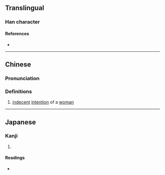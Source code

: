 {{character info/new}}
==Translingual==

===Han character===
{{Han char|rn=9|rad=人|as=09|sn=11|four=20261|canj=OYTA|ids=⿰亻音}}

====References====
* {{Han ref|kx=0111.090|dkj=00873|dj=0237.080|hdz=10194.090|uh=5063|ud=20579|bh=D460|bd=54368}}

----

==Chinese==
{{zh-forms}}

===Pronunciation===
{{zh-pron
|m=yān
|c=jim1
|mc=
|oc=
|ma=
|cat=n
}}

===Definitions===
{{zh-hanzi}}

# {{lb|zh|idiomatic}} [[indecent]] [[intention]] of a [[woman]]

----

==Japanese==

===Kanji===
{{ja-kanji|grade=|rs=人09}}

# {{defn|lang=ja|sort=人09}}

====Readings====
* {{ja-readings|on=[[えん]] (en), [[あん]] (an)|kun=[[きよい]] (kiyoi)}}